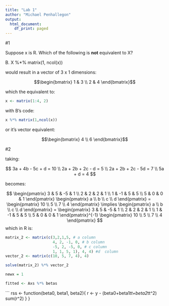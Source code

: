 ```yaml
---
title: "Lab 1"
author: "Michael Penhallegon"
output:
  html_document:
    df_print: paged
---
```


#1

Suppose x is R. Which of the following is **not** equivalent to X?

B. X %*% matrix(1, ncol(x))

would result in a vector of 3 x 1 dimensions:

$$\begin{bmatrix}
1 & 3 \\
2 & 4
\end{bmatrix}$$

which the equivalent to:

```r
x <- matrix(1:4, 2)
```

with B's code:

```r
x %*% matrix(1,ncol(x))
```


or it's vector equivalent:

$$\begin{bmatrix}
4 \\
6
\end{bmatrix}$$

#2

taking:

$$
3a + 4b - 5c + d = 10 \\
2a + 2b + 2c - d = 5 \\
2a + 2b + 2c - 5d = 7 \\
5a + d = 4
$$

becomes:

$$
\begin{pmatrix}
3 & 5 & -5 & 1 \\
2 & 2 & 2 & 1 \\
1 & -1 & 5 & 5 \\
5 & 0 & 0 & 1
\end{pmatrix}
\begin{pmatrix}
a \\
b \\
c \\
d
\end{pmatrix}
=
\begin{pmatrix}
10 \\
5 \\
7 \\
4
\end{pmatrix}
\implies
\begin{pmatrix}
a \\
b \\
c \\
d
\end{pmatrix}
=
\begin{pmatrix}
3 & 5 & -5 & 1 \\
2 & 2 & 2 & 1 \\
1 & -1 & 5 & 5 \\
5 & 0 & 0 & 1
\end{pmatrix}^{-1}
\begin{pmatrix}
10 \\
5 \\
7 \\
4
\end{pmatrix}
$$
which in R is:
```r
matrix_2 <- matrix(c(3,2,1,5, # a column
                     4, 2, -1, 0, # b column
                     -5, 2, -5, 0, # c column
                     1, 1, 5, 1), 4, 4) #d  column
vector_2 <- matrix(c(10, 5, 7, 4), 4)

solve(matrix_2) %*% vector_2

newx = 1

fitted <- Axs %*% betas
```


```
rss <- function(beta0, beta1, beta2){
  r <- y - (beta0+beta1*tt+beta2*tt^2)
  sum(r^2)
}
}